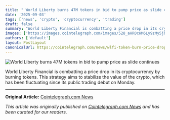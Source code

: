 ```yaml
---
title: " World Liberty burns 47M tokens in bid to pump price as slide continues "
date: '2025-09-03'
tags: ['news', 'crypto', 'cryptocurrency', 'trading']
draft: false
summary: "World Liberty Financial is combatting a price drop in its cryptocurrency by burning tokens. This strategy aims to stabilize the value of the crypto, which has b"
images: ['https://images.cointelegraph.com/images/528_aHR0cHM6Ly9zMy5jb2ludGVsZWdyYXBoLmNvbS91cGxvYWRzLzIwMjUtMDEvMDE5NDk3N2EtYjMyZi03MmY3LTk1YzEtMzA0NGEwNDBlZmM5.jpg']
authors: ['default']
layout: PostLayout
canonicalUrl: https://cointelegraph.com/news/wlfi-token-burn-price-drop-world-liberty-financial?utm_source=rss_feed&utm_medium=rss&utm_campaign=rss_partner_inbound
---
```


![ World Liberty burns 47M tokens in bid to pump price as slide continues ](https://images.cointelegraph.com/images/528_aHR0cHM6Ly9zMy5jb2ludGVsZWdyYXBoLmNvbS91cGxvYWRzLzIwMjUtMDEvMDE5NDk3N2EtYjMyZi03MmY3LTk1YzEtMzA0NGEwNDBlZmM5.jpg)

World Liberty Financial is combatting a price drop in its cryptocurrency by burning tokens. This strategy aims to stabilize the value of the crypto, which has been fluctuating since its public trading debut on Monday.

---

**Original Article:** [Cointelegraph.com News](https://cointelegraph.com/news/wlfi-token-burn-price-drop-world-liberty-financial?utm_source=rss_feed&utm_medium=rss&utm_campaign=rss_partner_inbound)

*This article was originally published on [Cointelegraph.com News](https://cointelegraph.com/news/wlfi-token-burn-price-drop-world-liberty-financial?utm_source=rss_feed&utm_medium=rss&utm_campaign=rss_partner_inbound) and has been curated for our readers.*
